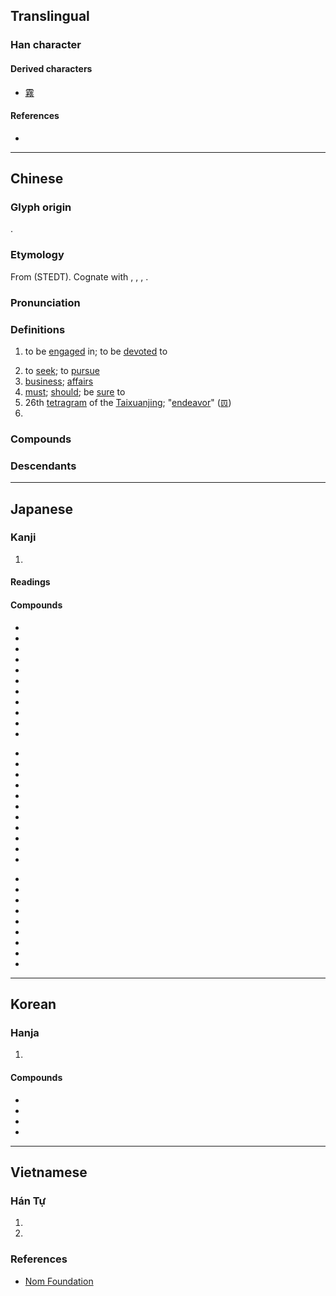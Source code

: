 {{also|务}}
{{character info}}
==Translingual==

===Han character===
{{Han char|rn=19|rad=力|as=09|sn=11|four=18227|canj=NHHES,NHOKS|ids=⿰矛务}}

====Derived characters====
* [[霧]]

====References====
* {{Han ref|kx=0148.200|dkj=02394|dj=0334.040|hdz=42765.090|uh=52D9|ud=21209|bh=B0C8|bd=45256}}

----

==Chinese==
{{zh-forms|s=务}}

===Glyph origin===
{{Han etym}}
{{Han compound|敄|力|c1=p|c2=s|t2=strength|ls=psc}}.

===Etymology===
From {{inh|zh|sit-pro|*mow||to work; to move}} (STEDT). Cognate with {{och-l|懋|to strive}}, {{cog|grt|mo||to move}}, {{cog|kac|'''mu''' ⪤ ə '''mu'''||work; labor}}, {{cog|my|မူ||to pursue some course of action; to act}}.

===Pronunciation===
{{zh-pron
|m=wù
|m-s=
|c=mou6
|c-t=
|g=
|h=pfs=vu
|j=
|mb=
|md=ô
|mn=bū
|mn-t=bhu6
|w=3vu
|x=
|mc=y
|oc=y
|cat=v,n,adv,pn
}}

===Definitions===
{{zh-hanzi}}

# to be [[engaged]] in; to be [[devoted]] to
#: {{zh-x|服務|service}}
# to [[seek]]; to [[pursue]]
# [[business]]; [[affairs]]
# [[must]]; [[should]]; be [[sure]] to
# 26th [[tetragram]] of the [[Taixuanjing]]; "[[endeavor]]" ([[𝌟]])
# {{surname|zh}}

===Compounds===
{{zh-der|內務|務農|務頭|公務|實務|工業服務|務實|不務正業|單務契約|勞務|勞務出口|務求|告知義務|不知務|務期|不達時務|務本|務力|務腳|司務|上線服務|商務仲裁|不知世務|務實去華|債務|債務人|務必|務外|任務|國務總理|勤務召集|不識時務|就業服務|急務|務實生理|務本抑末|公義務|徇務|國務院|劇務|商務|庶務|帳務|不諳事務|常務|家務事|務須|國務|國務會議|工務局|分務|勤務員|公務人員|事務|國務卿|常務委員|家務|公務員|事務所|學務|外務|勞動服務|售後服務|塵務|俗務|世務|大務|外務員|官務|報務|大小事務|勤務|叫醒服務|勤務兵|乘務員|事務官|先務|僑務|不急之務|業務會報|本務|毛舉細務|教務長|服務證|服務業|校務|機務|業務|特務|服務生|服務社|服務連鎖|業務員|瑣務|戰地政務|正務|捨近務遠|稅務人員|撥接服務|港務局|捐華務實|法務部|稅務司|稅務|社會服務|服務|政務|承務|洋務|村務酒|當務之急|社區服務|教務|林務|法務|時務|業務公電|會務|服務員|港務|服務臺|碎務|洋務運動|盡義務|河務|教務主任|村務|服務處|服務站|樹德務滋|知時識務|服務規程|政務官|政務委員|成務|黨務|警務|醫務扶助|警察勤務|義務教育|部務|財務|陳言務去|醫務|識時務|航務|財務報表|賣務場|財務管理|總務|貪多務得|郵務員|義務|鹽務總局|鹽務|鹺務|邊務|醫務人員|鬧家務|農務|要務|雙務契約|識時達務|軍務|除惡務盡|除惡務本|防務|開物成務|雜務|諸務叢脞|選務|酒務|警務處|話務員|職務|虛談廢務|船務|義務兵|務河}}

===Descendants===
{{CJKV||む|무|vụ}}

----

==Japanese==

===Kanji===
{{ja-kanji|grade=5|rs=力09}}

# {{rfdef|ja|sort=力09}}

====Readings====
{{ja-readings
|goon=む
|kanon=ぶ
|kun=つと-める, つと-まる
}}

====Compounds====
{{top3}}
* {{ja-r|役%務|えき%む}}
* {{ja-r|外%務%員|がい%む%いん}}
* {{ja-r|外%務%省|がい%む%しょう}}
* {{ja-r|義務|ぎむ}}
* {{ja-r|教務|きょうむ}}
* {{ja-r|業務|ぎょうむ}}
* {{ja-r|勤務|きんむ}}
* {{ja-r|公務|こうむ}}
* {{ja-r|公%務%員|こう%む%いん}}
* {{ja-r|校%務%員|こう%む%いん}}
* {{ja-r|債%務|さい%む}}
{{mid3}}
* {{ja-r|財%務|ざい%む}}
* {{ja-r|財%務%省|ざい%む%しょう}}
* {{ja-r|雑%務|ざつ%む}}
* {{ja-r|残務|ざんむ}}
* {{ja-r|事務|じむ}}
* {{ja-r|実%務|じつ%む}}
* {{ja-r|職%務|しょく%む}}
* {{ja-r|庶務|しょむ}}
* {{ja-r|政務|せいむ}}
* {{ja-r|責%務|せき%む}}
* {{ja-r|総務|そうむ}}
{{mid3}}
* {{ja-r|総%務%省|そう%む%しょう}}
* {{ja-r|担務|たんむ}}
* {{ja-r|内%務%省|ない%む%しょう}}
* {{ja-r|任務|にんむ}}
* {{ja-r|服%務|ふく%む}}
* {{ja-r|法務|ほうむ}}
* {{ja-r|用務|ようむ}}
* {{ja-r|用%務%員|よう%む%いん}}
* {{ja-r|労務|ろうむ}}
{{bottom}}

----

==Korean==

===Hanja===
{{ko-hanja|힘쓰다|힘쓸|무}}

# {{hanja form of|무|to be [[engaged]] in; to be [[devoted]] to}}

====Compounds====
* {{ko-l|의무|[[duty]]; [[obligation]]|義務}}
* {{ko-l|임무|[[duty]]|任務}}
* {{ko-l|복무|[[service]]|服務}}
* {{ko-l|공무원|[[civil servant]]; [[public servant]]|公務員}}

----

==Vietnamese==

===Hán Tự===
{{vi-readings|rs=力09
|hanviet=vụ-Trần (1999)
|nom=mùa-gdhn, múa-btcn
}}

# {{han tu form of|vụ|[[case]], [[affair]]}}
# {{Nom form of|[[vụ]], [[mùa]]|[[season]]}}

===References===
<references/>
*[http://www.nomfoundation.org/common/nom_details.php?codepoint=52d9&img=1&uiLang=vn Nom Foundation]